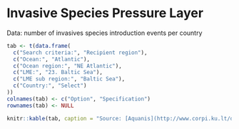 # Invasive Species Pressure Layer

Data: number of invasives species introduction events per country
<!-- dataset save location BHI_share/BHI 2.0/Pressure/invasive_spp/ -->
```r
tab <- t(data.frame(
  c("Search criteria:", "Recipient region"), 
  c("Ocean:", "Atlantic"),
  c("Ocean region:", "NE Atlantic"),
  c("LME:", "23. Baltic Sea"),
  c("LME sub region:", "Baltic Sea"),
  c("Country:", "Select")
))
colnames(tab) <- c("Option", "Specification")
rownames(tab) <- NULL

knitr::kable(tab, caption = "Source: [Aquanis](http://www.corpi.ku.lt/databases/index.php/aquanis/search/search_advanced) <br/>") 

```

